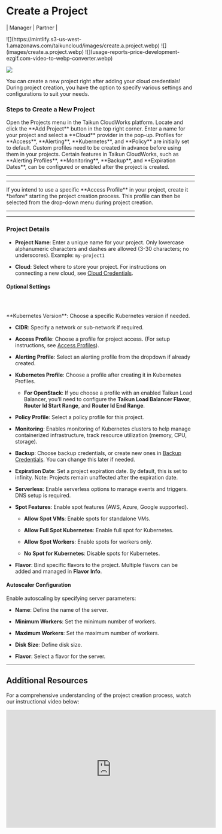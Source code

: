# Create a Project

\| <Icon icon="user-tie" iconType="solid" /> Manager | <Icon icon="handshake" iconType="solid" /> Partner |

<Frame caption="Create a Project">
  ![](https://mintlify.s3-us-west-1.amazonaws.com/taikuncloud/images/create.a.project.webp)
</Frame>

<Frame caption="Projects Overwiev">
  ![](images/create.a.project.webp)
</Frame>

<Frame caption="Projects Overwiev">
  ![](usage-reports-price-development-ezgif.com-video-to-webp-converter.webp)
</Frame>

![](delete.webp)

You can create a new project right after adding your cloud credentials! During project creation, you have the option to specify various settings and configurations to suit your needs.

### Steps to Create a New Project

<Steps>
  <Step title="Go to the Projects menu in Taikun CloudWorks">
    Open the Projects menu in the Taikun CloudWorks platform.
  </Step>

  <Step title="Click the Add Project button">
    Locate and click the **Add Project** button in the top right corner.
  </Step>

  <Step title="Specify Project Name and Cloud">
    Enter a name for your project and select a **Cloud** provider in the pop-up.
  </Step>
</Steps>

<Tip title="Optional: Configure Profiles">
  Profiles for **Access**, **Alerting**, **Kubernetes**, and **Policy** are initially set to default. Custom profiles need to be created in advance before using them in your projects.
</Tip>

<Tip>
  Certain features in Taikun CloudWorks, such as **Alerting Profiles**, **Monitoring**, **Backup**, and **Expiration Dates**, can be configured or enabled after the project is created.
</Tip>

***

***

<Warning>
  If you intend to use a specific **Access Profile** in your project, create it *before* starting the project creation process. This profile can then be selected from the drop-down menu during project creation.
</Warning>

***

***

### Project Details

* **Project Name**: Enter a unique name for your project. Only lowercase alphanumeric characters and dashes are allowed (3-30 characters; no underscores). Example: `my-project1`

* **Cloud**: Select where to store your project. For instructions on connecting a new cloud, see [Cloud Credentials](#cloud-credentials).

#### Optional Settings

` `

```
```

\*\*Kubernetes Version\*\*: Choose a specific Kubernetes version if needed.

* **CIDR**: Specify a network or sub-network if required.

* **Access Profile**: Choose a profile for project access. (For setup instructions, see [Access Profiles](#access-profiles)).

* **Alerting Profile**: Select an alerting profile from the dropdown if already created.

* **Kubernetes Profile**: Choose a profile after creating it in Kubernetes Profiles.

  * **For OpenStack**: If you choose a profile with an enabled Taikun Load Balancer, you’ll need to configure the **Taikun Load Balancer Flavor**, **Router Id Start Range**, and **Router Id End Range**.

* **Policy Profile**: Select a policy profile for this project.

* **Monitoring**: Enables monitoring of Kubernetes clusters to help manage containerized infrastructure, track resource utilization (memory, CPU, storage).

* **Backup**: Choose backup credentials, or create new ones in [Backup Credentials](#backup-credentials). You can change this later if needed.

* **Expiration Date**: Set a project expiration date. By default, this is set to infinity. Note: Projects remain unaffected after the expiration date.

* **Serverless**: Enable serverless options to manage events and triggers. DNS setup is required.

* **Spot Features**: Enable spot features (AWS, Azure, Google supported).

  * **Allow Spot VMs**: Enable spots for standalone VMs.

  * **Allow Full Spot Kubernetes**: Enable full spot for Kubernetes.

  * **Allow Spot Workers**: Enable spots for workers only.

  * **No Spot for Kubernetes**: Disable spots for Kubernetes.

* **Flavor**: Bind specific flavors to the project. Multiple flavors can be added and managed in **Flavor Info**.

#### Autoscaler Configuration

Enable autoscaling by specifying server parameters:

* **Name**: Define the name of the server.

* **Minimum Workers**: Set the minimum number of workers.

* **Maximum Workers**: Set the maximum number of workers.

* **Disk Size**: Define disk size.

* **Flavor**: Select a flavor for the server.

***

## Additional Resources

For a comprehensive understanding of the project creation process, watch our instructional video below:

<iframe width="560" height="315" src="https://www.youtube.com/embed/XUFtmCr01Lc?start=54" title="YouTube video player" frameborder="0" allow="accelerometer; autoplay; clipboard-write; encrypted-media; gyroscope; picture-in-picture" allowfullscreen />